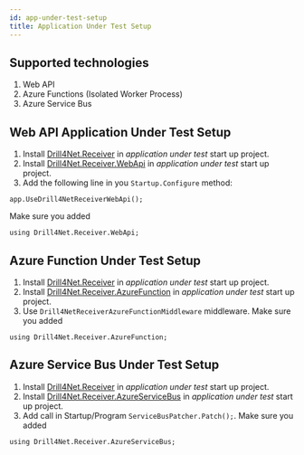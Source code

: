 ```yaml
---
id: app-under-test-setup
title: Application Under Test Setup
---
```


## Supported technologies
1. Web API
2. Azure Functions (Isolated Worker Process)
3. Azure Service Bus

## Web API Application Under Test Setup
1. Install [Drill4Net.Receiver](https://www.nuget.org/packages/Drill4Net.Receiver) in *application under test* start up project.
2. Install [Drill4Net.Receiver.WebApi](https://www.nuget.org/packages/Drill4Net.Receiver.WebApi) in *application under test* start up project.
3. Add the following line in you `Startup.Configure` method:
```
app.UseDrill4NetReceiverWebApi();
``` 
Make sure you added
```
using Drill4Net.Receiver.WebApi;
```

## Azure Function Under Test Setup
1. Install [Drill4Net.Receiver](https://www.nuget.org/packages/Drill4Net.Receiver) in *application under test* start up project.
2. Install [Drill4Net.Receiver.AzureFunction](https://www.nuget.org/packages/Drill4Net.Receiver.AzureFunction) in *application under test* start up project.
3. Use `Drill4NetReceiverAzureFunctionMiddleware` middleware.
Make sure you added
```
using Drill4Net.Receiver.AzureFunction;
```

## Azure Service Bus Under Test Setup
1. Install [Drill4Net.Receiver](https://www.nuget.org/packages/Drill4Net.Receiver) in *application under test* start up project.
2. Install [Drill4Net.Receiver.AzureServiceBus](https://www.nuget.org/packages/Drill4Net.Receiver.AzureServiceBus) in *application under test* start up project.
3. Add call in Startup/Program `ServiceBusPatcher.Patch();`.
Make sure you added
```
using Drill4Net.Receiver.AzureServiceBus;
```
